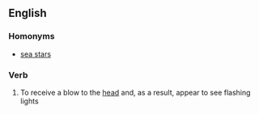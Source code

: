 ==English==

===Homonyms===
*[[sea stars]]

===Verb===
{{en-verb|inf=to [[see]] [[stars]]|[[sees]] stars|[[seeing]] stars|[[saw]] stars|[[seen]] stars}}

# To receive a blow to the [[head]] and, as a result, appear to see flashing lights